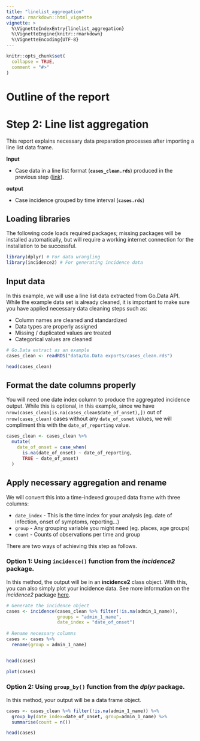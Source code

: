 ```yaml
---
title: "linelist_aggregation"
output: rmarkdown::html_vignette
vignette: >
  %\VignetteIndexEntry{linelist_aggregation}
  %\VignetteEngine{knitr::rmarkdown}
  %\VignetteEncoding{UTF-8}
---
```


```r
knitr::opts_chunk$set(
  collapse = TRUE,
  comment = "#>"
)
```




# Outline of the report

# Step 2: Line list aggregation

This report explains necessary data preparation processes after importing a line list data frame.\

**Input**

* Case data in a line list format (**`cases_clean.rds`**) produced in the previous step ([link](...)).


**output**

* Case incidence grouped by time interval (**`cases.rds`**)


## Loading libraries

The following code loads required packages; missing packages will be installed
automatically, but will require a working internet connection for the
installation to be successful.

```r
library(dplyr) # For data wrangling
library(incidence2) # For generating incidence data
```


## Input data

In this example, we will use a line list data extracted from Go.Data API.
While the example data set is already cleaned, it is important to make sure you have applied necessary data cleaning steps such as:  

* Column names are cleaned and standardized
* Data types are properly assigned
* Missing / duplicated values are treated
* Categorical values are cleaned



```r
# Go.Data extract as an example
cases_clean <- readRDS("data/Go.Data exports/cases_clean.rds")

head(cases_clean)
```


## Format the date columns properly

You will need one date index column to produce the aggregated incidence output.
While this is optional, in this example, since we have `nrow(cases_clean[is.na(cases_clean$date_of_onset),])` out of `nrow(cases_clean)` cases without any `date_of_osnet` values, we will compliment this with the `date_of_reporting` value.

```r
cases_clean <- cases_clean %>%
  mutate(
    date_of_onset = case_when(
      is.na(date_of_onset) ~ date_of_reporting,
      TRUE ~ date_of_onset)
  )
```



## Apply necessary aggregation and rename

We will convert this into a time-indexed grouped data frame with three columns:  

* `date_index` - This is the time index for your analysis (eg. date of infection, onset of symptoms, reporting...)
* `group` - Any grouping variable you might need (eg. places, age groups)
* `count` - Counts of observations per time and group


There are two ways of achieving this step as follows.


### Option 1: Using `incidence()` function from the _incidence2_ package.
In this method, the output will be in an **incidence2** class object. With this, you can also simply plot your incidence data.
See more information on the _incidence2_ package [here](https://cran.r-project.org/web/packages/incidence2/vignettes/incidence2.html).

```r
# Generate the incidence object
cases <- incidence(cases_clean %>% filter(!is.na(admin_1_name)), 
                   groups = "admin_1_name", 
                   date_index = "date_of_onset")
  
# Rename necessary columns
cases <- cases %>%
  rename(group = admin_1_name)


head(cases)
```
```r
plot(cases)
```



### Option 2: Using `group_by()` function from the _dplyr_ package.

In this method, your output will be a data frame object.

```r
cases <- cases_clean %>% filter(!is.na(admin_1_name)) %>%
  group_by(date_index=date_of_onset, group=admin_1_name) %>%
  summarise(count = n())

head(cases)
```

